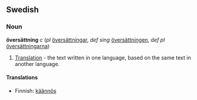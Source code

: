 ==Swedish==
===Noun===
'''översättning''' ''c'' (''pl'' [[översättningar]], ''def sing'' [[översättningen]], ''def pl'' [[översättningarna]])

#[[Translation]] - the text written in one language, based on the same text in another language.

====Translations====
*Finnish: [[käännös]]